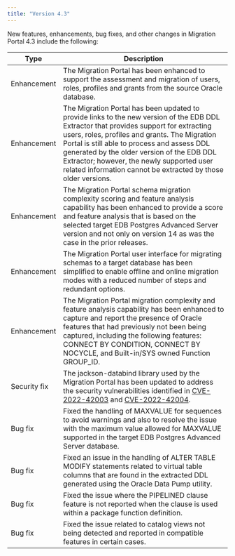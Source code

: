 ```yaml
---
title: "Version 4.3"
---
```



New features, enhancements, bug fixes, and other changes in Migration Portal 4.3 include the following:

| Type | Description |
| ---- |------------ |
| Enhancement | The Migration Portal has been enhanced to support the assessment and migration of users, roles, profiles and grants from the source Oracle database. |
| Enhancement | The Migration Portal has been updated to provide links to the new version of the EDB DDL Extractor that provides support for extracting users, roles, profiles and grants. The Migration Portal is still able to process and assess DDL generated by the older version of the EDB DDL Extractor; however, the newly supported user related information cannot be extracted by those older versions. |
| Enhancement | The Migration Portal schema migration complexity scoring and feature analysis capability has been enhanced to provide a score and feature analysis that is based on the selected target EDB Postgres Advanced Server version and not only on version 14 as was the case in the prior releases. |
| Enhancement | The Migration Portal user interface for migrating schemas to a target database has been simplified to enable offline and online migration modes with a reduced number of steps and redundant options. |
| Enhancement | The Migration Portal migration complexity and feature analysis capability has been enhanced to capture and report the presence of Oracle features that had previously not been being captured, including the following features: CONNECT BY CONDITION, CONNECT BY NOCYCLE, and Built-in/SYS owned Function GROUP_ID. |
| Security fix | The jackson-databind library used by the Migration Portal has been updated to address the security vulnerabilities identified in [CVE-2022-42003](https://nvd.nist.gov/vuln/detail/CVE-2022-42003) and [CVE-2022-42004](https://nvd.nist.gov/vuln/detail/CVE-2022-42004). |
| Bug fix | Fixed the handling of MAXVALUE for sequences to avoid warnings and also to resolve the issue with the maximum value allowed for MAXVALUE supported in the target EDB Postgres Advanced Server database. |
| Bug fix | Fixed an issue in the handling of ALTER TABLE MODIFY statements related to virtual table columns that are found in the extracted DDL generated using the Oracle Data Pump utility. |
| Bug fix | Fixed the issue where the PIPELINED clause feature is not reported when the clause is used within a package function definition. |
| Bug fix | Fixed the issue related to catalog views not being detected and reported in compatible features in certain cases. |


